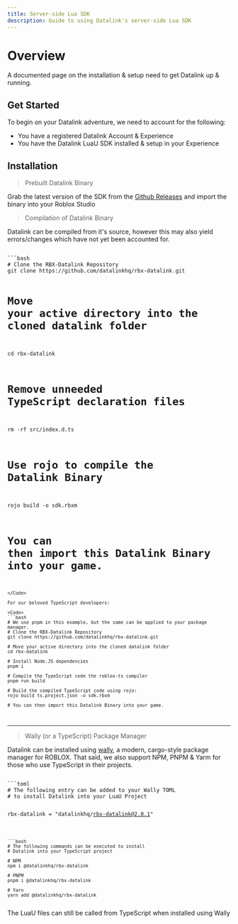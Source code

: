 ---
title: Server-side Lua SDK
description: Guide to using Datalink's server-side Lua SDK
---


# Overview
A documented page on the installation & setup need to get Datalink up & running.

## Get Started
To begin on your Datalink adventure, we need to account for the following:

- You have a registered Datalink Account & Experience
- You have the Datalink LuaU SDK installed & setup in your Experience

## Installation
> Prebuilt Datalink Binary

Grab the latest version of the SDK from the [Github Releases](https://github.com/datalinkhq/rbx-datalink/releases/) and import the binary into your Roblox Studio

> Compilation of Datalink Binary

Datalink can be compiled from it's source, however this may also yield errors/changes which have not yet been accounted for.

<Code>
```bash
# Clone the RBX-Datalink Repository
git clone https://github.com/datalinkhq/rbx-datalink.git

# Move your active directory into the cloned datalink folder
cd rbx-datalink

# Remove unneeded TypeScript declaration files
rm -rf src/index.d.ts
	
# Use rojo to compile the Datalink Binary
rojo build -o sdk.rbxm

# You can then import this Datalink Binary into your game.
```
</Code>

For our beloved TypeScript developers:

<Code>
```bash
# We use pnpm in this example, but the same can be applied to your package manager.
# Clone the RBX-Datalink Repository
git clone https://github.com/datalinkhq/rbx-datalink.git

# Move your active directory into the cloned datalink folder
cd rbx-datalink

# Install Node.JS dependencies
pnpm i

# Compile the TypeScript code the roblox-ts compiler
pnpm run build

# Build the compiled TypeScript code using rojo:
rojo build ts.project.json -o sdk.rbxm

# You can then import this Datalink Binary into your game.
```
</Code>

--------------------------

> Wally (or a TypeScript) Package Manager

Datalink can be installed using [wally](https://wally.run), a modern, cargo-style package manager for ROBLOX. 
That said, we also support NPM, PNPM & Yarm for those who use TypeScript in their projects.

<Code>
```toml
# The following entry can be added to your Wally TOML 
# to install Datalink into your LuaU Project

rbx-datalink = "datalinkhq/rbx-datalink@2.0.1"
```

```bash
# The following commands can be executed to install
# Datalink into your TypeScript project

# NPM
npm i @datalinkhq/rbx-datalink

# PNPM
pnpm i @datalinkhq/rbx-datalink

# Yarn
yarn add @datalinkhq/rbx-datalink
```
</Code>

<Callout emoji="💡">
	The LuaU files can still be called from TypeScript when installed using Wally
</Callout>
